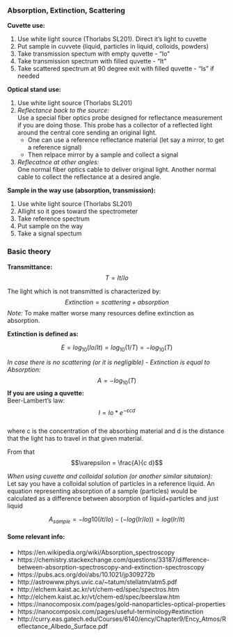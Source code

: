 ### Absorption, Extinction, Scattering


__Cuvette use:__

1. Use white light source (Thorlabs SL201). Direct it's light to cuvette
2. Put sample in cuvvete (liquid, particles in liquid, colloids, powders)
3. Take transmission spectum with empty quvette - "Io"
4. Take transmission spectrum with filled quvette - "It"
5. Take scattered spectrum at 90 degree exit with filled quvette - "Is" if needed

__Optical stand use:__

1. Use white light source (Thorlabs SL201)
2. _Reflectance back to the source:_    
Use a special fiber optics probe designed for reflectance measurement if you are doing those. This probe has a collector of a reflected light around the central core sending an original light. 
    - One can use a reference reflectance material (let say a mirror, to get a reference signal)
    - Then relpace mirror by a sample and collect a signal
3. _Reflecatnce at other angles:_    
One normal fiber optics cable to deliver original light. Another normal cable to collect the reflectance at a desired angle.


__Sample in the way use (absorption, transmission):__

1. Use white light source (Thorlabs SL201)
2. Allight so it goes toward the spectrometer
3. Take reference spectrum
4. Put sample on the way
5. Take a signal spectum


### Basic theory

__Transmittance:__ $$T = It/Io$$

The light which is not transmitted is characterized by:    
$$Extinction = scattering + absorption$$
_Note:_ To make matter worse many resources define extinction as absorption. 

__Extinction is defined as:__

$$E = log_{10}(Io/It) = log_{10}(1/T) = -log_{10}(T)$$

_In case there is no scattering (or it is negligible) - Extinction is equal to Absorption:_
$$A=-log_{10}(T)$$
__If you are using a quvette:__       
Beer-Lambert's law: $$I = Io * e^{-\varepsilon c d}$$    
where c is the concentration of the absorbing material and d is the distance that the light has to travel in that given material.

From that $$\varepsilon = \frac{A}{c d}$$



_When using cuvette and colloidal solution (or another similar situtaion):_   
Let say you have a colloidal solution of particles in a reference liquid. 
An equation representing absorption of a sample (particles) would be calculated as a difference between absorption of liquid+particles and just liquid

$$A_{sample} = -log10(It/Io) - (-log(Ir/Io)) = log(Ir/It)$$


#### Some relevant info:

* https://en.wikipedia.org/wiki/Absorption_spectroscopy
* https://chemistry.stackexchange.com/questions/33187/difference-between-absorption-spectroscopy-and-extinction-spectroscopy
* https://pubs.acs.org/doi/abs/10.1021/jp309272b
* http://astrowww.phys.uvic.ca/~tatum/stellatm/atm5.pdf
* http://elchem.kaist.ac.kr/vt/chem-ed/spec/spectros.htm
* http://elchem.kaist.ac.kr/vt/chem-ed/spec/beerslaw.htm
* https://nanocomposix.com/pages/gold-nanoparticles-optical-properties
* https://nanocomposix.com/pages/useful-terminology#extinction
* http://curry.eas.gatech.edu/Courses/6140/ency/Chapter9/Ency_Atmos/Reflectance_Albedo_Surface.pdf

